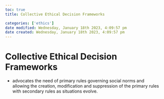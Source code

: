 ```yaml
---
toc: true
title: Collective Ethical Decision Frameworks

categories: ['ethics']
date modified: Wednesday, January 18th 2023, 4:09:57 pm
date created: Wednesday, January 18th 2023, 4:09:57 pm
---
```


# Collective Ethical Decision Frameworks


- advocates the need of primary rules governing social norms and allowing the creation, modification and suppression of the primary rules with secondary rules as situations evolve.



